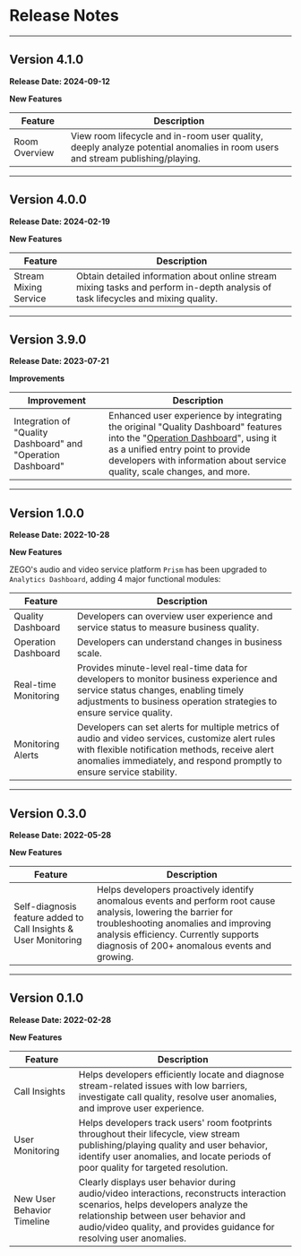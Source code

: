 # Release Notes

- - -

## Version 4.1.0

**Release Date: 2024-09-12**

**New Features**

| Feature | Description |
| -- | -- |
| Room Overview | View room lifecycle and in-room user quality, deeply analyze potential anomalies in room users and stream publishing/playing. |

---
## Version 4.0.0

**Release Date: 2024-02-19**

**New Features**

| Feature | Description |
| -- | -- |
| Stream Mixing Service | Obtain detailed information about online stream mixing tasks and perform in-depth analysis of task lifecycles and mixing quality. |

---
## Version 3.9.0

**Release Date: 2023-07-21**

**Improvements**

| Improvement | Description |
| -- | -- |
| Integration of "Quality Dashboard" and "Operation Dashboard" | Enhanced user experience by integrating the original "Quality Dashboard" features into the "[Operation Dashboard](./../Guides/Operations%20Dashboard/Function%20introduction.mdx)", using it as a unified entry point to provide developers with information about service quality, scale changes, and more. |

- - -

## Version 1.0.0

**Release Date: 2022-10-28**

**New Features**

ZEGO's audio and video service platform `Prism` has been upgraded to `Analytics Dashboard`, adding 4 major functional modules:

| Feature | Description |
| -- | -- |
| Quality Dashboard | Developers can overview user experience and service status to measure business quality. |
| Operation Dashboard | Developers can understand changes in business scale. |
| Real-time Monitoring | Provides minute-level real-time data for developers to monitor business experience and service status changes, enabling timely adjustments to business operation strategies to ensure service quality. |
| Monitoring Alerts | Developers can set alerts for multiple metrics of audio and video services, customize alert rules with flexible notification methods, receive alert anomalies immediately, and respond promptly to ensure service stability. |

- - -

## Version 0.3.0

**Release Date: 2022-05-28**

**New Features**

| Feature | Description |
| -- | -- |
| Self-diagnosis feature added to Call Insights & User Monitoring | Helps developers proactively identify anomalous events and perform root cause analysis, lowering the barrier for troubleshooting anomalies and improving analysis efficiency. Currently supports diagnosis of 200+ anomalous events and growing. |

---

## Version 0.1.0

**Release Date: 2022-02-28**

**New Features**

| Feature | Description |
| -- | -- |
| Call Insights | Helps developers efficiently locate and diagnose stream-related issues with low barriers, investigate call quality, resolve user anomalies, and improve user experience. |
| User Monitoring | Helps developers track users' room footprints throughout their lifecycle, view stream publishing/playing quality and user behavior, identify user anomalies, and locate periods of poor quality for targeted resolution. |
| New User Behavior Timeline | Clearly displays user behavior during audio/video interactions, reconstructs interaction scenarios, helps developers analyze the relationship between user behavior and audio/video quality, and provides guidance for resolving user anomalies. |
